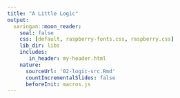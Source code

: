 ```yaml
---
title: "A Little Logic"
output:
  xaringan::moon_reader:
    seal: false
    css: [default, raspberry-fonts.css, raspberry.css]
    lib_dir: libs
    includes:
       in_header: my-header.html
    nature:
      sourceUrl: '02-logic-src.Rmd'
      countIncrementalSlides: false
      beforeInit: macros.js
---
```

